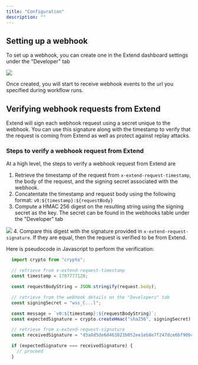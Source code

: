 ```yaml
---
title: "Configuration"
description: ""
---
```


## Setting up a webhook
To set up a webhook, you can create one in the Extend dashboard settings under the "Developer" tab

![](/images/webhooks/webhooks_add.png)

Once created, you will start to receive webhook events to the url you specified during workflow runs.

## Verifying webhook requests from Extend

Extend will sign each webhook request using a secret unique to the webhook. You can use this signature along with the timestamp to verify that the request is coming from Extend as well as protect against replay attacks.

### Steps to verify a webhook request from Extend

At a high level, the steps to verify a webhook request from Extend are
1. Retrieve the timestamp of the request from `x-extend-request-timestamp`, the body of the request, and the signing secret associated with the webhook.
2. Concatentate the timestamp and request body using the following format:
`v0:${timestamp}:${requestBody}`
3. Compute a HMAC 256 digest on the resulting string using the signing secret as the key. The secret can be found in the webhooks table under the "Developer" tab

![](/images/webhooks/webhooks_secret.png)
4. Compare this digest with the signature provided in `x-extend-request-signature`. If they are equal, then the request is verified to be from Extend.

Here is pseudocode in Javascript to perform the verification:

```typescript
  import crypto from "crypto";

  // retrieve from x-extend-request-timestamp
  const timestamp = 1707777128;

  const requestBodyString = JSON.stringify(request.body);

  // retrieve from the webhook details on the "Developers" tab
  const signingSecret = "wss_C...l";

  const message = `v0:${timestamp}:${requestBodyString}`;
  const expectedSignature = crypto.createHmac("sha256", signingSecret).update(message).digest("hex");

  // retrieve from x-extend-request-signature
  const receivedSignature = "d3a8d5de6d463023b052ee1eb8e7f247dce6bf90b4a3e1117b4922afdc90029b";

  if (expectedSignature === receivedSignature) {
    // proceed
  }
```
